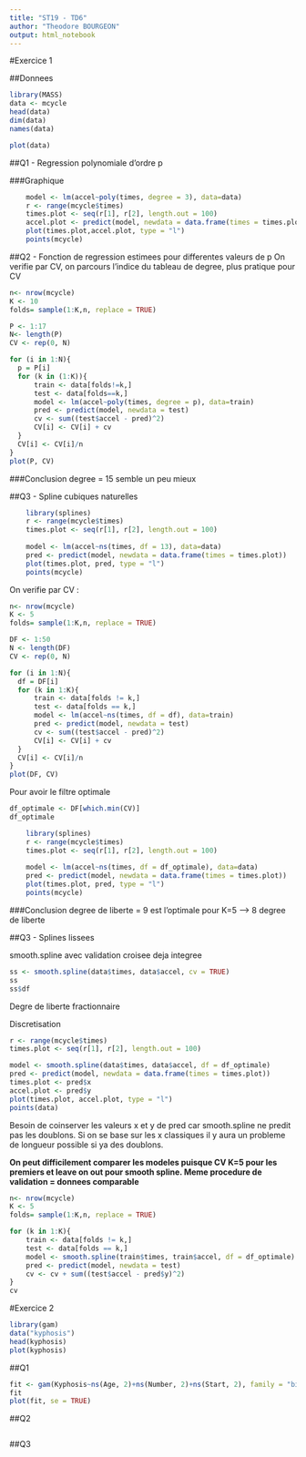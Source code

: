 ```yaml
---
title: "ST19 - TD6"
author: "Theodore BOURGEON"
output: html_notebook
---
```

#Exercice 1 

##Donnees
```r
library(MASS)    
data <- mcycle
head(data)
dim(data)
names(data)
```
```r
plot(data)
```


##Q1 - Regression polynomiale d'ordre p 

###Graphique
```r
    model <- lm(accel~poly(times, degree = 3), data=data)
    r <- range(mcycle$times)
    times.plot <- seq(r[1], r[2], length.out = 100)
    accel.plot <- predict(model, newdata = data.frame(times = times.plot))
    plot(times.plot,accel.plot, type = "l")
    points(mcycle)
```

##Q2 - Fonction de regression estimees pour differentes valeurs de p
On verifie par CV, on parcours l'indice du tableau de degree, plus pratique pour CV

```r
n<- nrow(mcycle)
K <- 10
folds= sample(1:K,n, replace = TRUE)

P <- 1:17
N<- length(P)
CV <- rep(0, N)

for (i in 1:N){
  p = P[i]
  for (k in (1:K)){
      train <- data[folds!=k,]
      test <- data[folds==k,]
      model <- lm(accel~poly(times, degree = p), data=train)
      pred <- predict(model, newdata = test)
      cv <- sum((test$accel - pred)^2)
      CV[i] <- CV[i] + cv
  }
  CV[i] <- CV[i]/n
}
plot(P, CV)
```


###Conclusion
degree = 15 semble un peu mieux 

##Q3 - Spline cubiques naturelles

```r
    library(splines)
    r <- range(mcycle$times)
    times.plot <- seq(r[1], r[2], length.out = 100)
    
    model <- lm(accel~ns(times, df = 13), data=data)
    pred <- predict(model, newdata = data.frame(times = times.plot))
    plot(times.plot, pred, type = "l")
    points(mcycle)
```

On verifie par CV : 
```r
n<- nrow(mcycle)
K <- 5
folds= sample(1:K,n, replace = TRUE)

DF <- 1:50
N <- length(DF)
CV <- rep(0, N)

for (i in 1:N){
  df = DF[i]
  for (k in 1:K){
      train <- data[folds != k,]
      test <- data[folds == k,]
      model <- lm(accel~ns(times, df = df), data=train)
      pred <- predict(model, newdata = test)
      cv <- sum((test$accel - pred)^2)
      CV[i] <- CV[i] + cv
  }
  CV[i] <- CV[i]/n
}
plot(DF, CV)
```

Pour avoir le filtre optimale 
```r
df_optimale <- DF[which.min(CV)]
df_optimale
```

```r
    library(splines)
    r <- range(mcycle$times)
    times.plot <- seq(r[1], r[2], length.out = 100)
    
    model <- lm(accel~ns(times, df = df_optimale), data=data)
    pred <- predict(model, newdata = data.frame(times = times.plot))
    plot(times.plot, pred, type = "l")
    points(mcycle)
```
###Conclusion
degree  de liberte = 9 est l'optimale pour K=5
--> 8 degree de liberte 


##Q3 - Splines lissees

smooth.spline avec validation croisee deja integree

```r
ss <- smooth.spline(data$times, data$accel, cv = TRUE)
ss
ss$df
```
Degre de liberte fractionnaire 

Discretisation
```r
r <- range(mcycle$times)
times.plot <- seq(r[1], r[2], length.out = 100)
```

```r
model <- smooth.spline(data$times, data$accel, df = df_optimale)
pred <- predict(model, newdata = data.frame(times = times.plot))
times.plot <- pred$x
accel.plot <- pred$y
plot(times.plot, accel.plot, type = "l")
points(data)
```
Besoin de coinserver les valeurs x et y de pred car smooth.spline ne predit pas les doublons. Si on se base sur les x classiques il y aura un probleme de longueur possible si ya des doublons.



**On peut difficilement comparer les modeles puisque CV K=5 pour les premiers et leave on out pour smooth spline. Meme procedure de validation = donnees comparable**

```r
n<- nrow(mcycle)
K <- 5
folds= sample(1:K,n, replace = TRUE)

for (k in 1:K){
    train <- data[folds != k,]
    test <- data[folds == k,]
    model <- smooth.spline(train$times, train$accel, df = df_optimale)
    pred <- predict(model, newdata = test)
    cv <- cv + sum((test$accel - pred$y)^2)
}
cv
```

#Exercice 2 

```r
library(gam)
data("kyphosis")
head(kyphosis)
plot(kyphosis)
```

##Q1

```r
fit <- gam(Kyphosis~ns(Age, 2)+ns(Number, 2)+ns(Start, 2), family = "binomial", data = kyphosis, trace = TRUE)
fit
plot(fit, se = TRUE)
```

##Q2

```r

```

##Q3

```r

```




